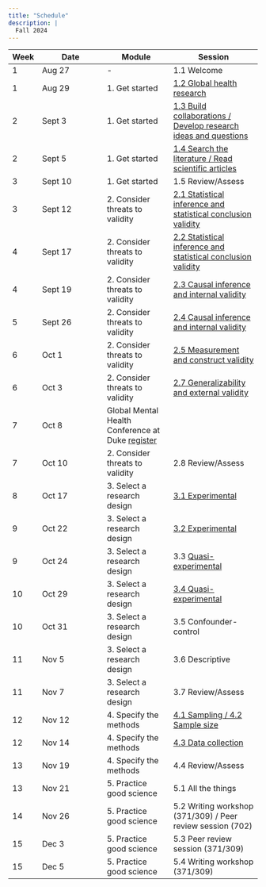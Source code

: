 ```yaml
---
title: "Schedule"
description: |
  Fall 2024
---
```


| Week | Date | Module | Session |
|- | --- | --- | ---- |
| 1 | Aug 27 | - | 1.1 Welcome |
| 1 | Aug 29 | 1. Get started | [1.2 Global health research](mod1.html#global-health-research) |
| 2 | Sept 3 | 1. Get started | [1.3 Build collaborations / Develop research ideas and questions](mod1.html#build-collaborations-develop-questions) |
| 2 | Sept 5 | 1. Get started | [1.4 Search the literature / Read scientific articles](mod1.html#search-the-literature-read-scientific-articles) |
| 3 | Sept 10 | 1. Get started | 1.5 Review/Assess |
| 3 | Sept 12 | 2. Consider threats to validity | [2.1 Statistical inference and statistical conclusion validity](mod2.html#and-2.2-statistical-inference-and-statistical-conclusion-validity) |
| 4 | Sept 17 | 2. Consider threats to validity | [2.2 Statistical inference and statistical conclusion validity](mod2.html#and-2.2-statistical-inference-and-statistical-conclusion-validity) |
| 4 | Sept 19 | 2. Consider threats to validity | [2.3 Causal inference and internal validity](mod2.html#and-2.4-causal-inference-and-internal-validity) |
| 5 | Sept 26 | 2. Consider threats to validity | [2.4 Causal inference and internal validity](mod2.html#and-2.4-causal-inference-and-internal-validity) |
| 6 | Oct 1 | 2. Consider threats to validity | [2.5 Measurement and construct validity](mod2.html#and-2.6-measurement-and-construct-validation) |
| 6 | Oct 3 | 2. Consider threats to validity | [2.7 Generalizability and external validity](mod2.html#generalizability-and-external-validity) |
| 7 | Oct 8 | Global Mental Health Conference at Duke [register](https://globalhealth.duke.edu/events/2024-duke-global-mental-health-conference) |
| 7 | Oct 10 | 2. Consider threats to validity | 2.8 Review/Assess |
| 8 | Oct 17 | 3. Select a research design | [3.1 Experimental](mod3.html#and-3.2-experimental) |
| 9 | Oct 22 | 3. Select a research design | [3.2 Experimental](mod3.html#and-3.2-experimental) |
| 9 | Oct 24 | 3. Select a research design | 3.3 [Quasi-experimental](mod3.html#quasi-experimental) |
| 10 | Oct 29 | 3. Select a research design | [3.4 Quasi-experimental](mod3.html#quasi-experimental) |
| 10 | Oct 31 | 3. Select a research design | 3.5 Confounder-control |
| 11 | Nov 5 | 3. Select a research design | 3.6 Descriptive |
| 11 | Nov 7 | 3. Select a research design | 3.7 Review/Assess |
| 12 | Nov 12 | 4. Specify the methods | [4.1 Sampling / 4.2 Sample size](mod4.html#sampling) |
| 12 | Nov 14 | 4. Specify the methods | [4.3 Data collection](mod4.html#data-collection) |
| 13 | Nov 19 | 4. Specify the methods | 4.4 Review/Assess |
| 13 | Nov 21 | 5. Practice good science | 5.1 All the things |
| 14 | Nov 26 | 5. Practice good science | 5.2 Writing workshop (371/309) / Peer review session (702) |
| 15 | Dec 3 | 5. Practice good science | 5.3 Peer review session (371/309) |
| 15 | Dec 5 | 5. Practice good science | 5.4 Writing workshop (371/309) |

<!--
| 14 | Apr 16 | 5. Practice good science | 5.2 Peer review / Writing workshop (371) |
| 14 | Apr 18 | 5. Practice good science | 5.3 Peer review session (371 only) |
| 15 | Apr 23 | 5. Practice good science | 5.4 Writing workshop (371 only) |
-->
